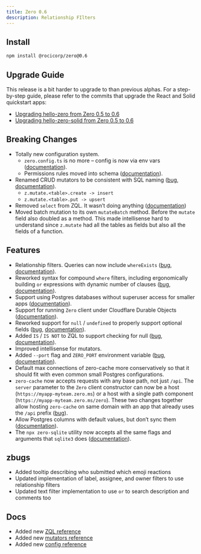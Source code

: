 ```yaml
---
title: Zero 0.6
description: Relationship FIlters
---
```


## Install

```bash
npm install @rocicorp/zero@0.6
```

## Upgrade Guide

This release is a bit harder to upgrade to than previous alphas. For a step-by-step guide, please refer to the commits that upgrade the React and Solid quickstart apps:

- [Upgrading hello-zero from Zero 0.5 to 0.6](https://github.com/rocicorp/hello-zero/compare/ee837552be8419fbcbe4c5887609c89a7b1c4e07...8a0d29149bac0ab10aa25de3ebdb25ab70bc0d96)
- [Upgrading hello-zero-solid from Zero 0.5 to 0.6](https://github.com/rocicorp/hello-zero-solid/compare/79405b2da06b059a184abec69fdc20f071c58c4d...f4fed1ab7555bdd3bc131536863d60e799de571a)

## Breaking Changes

- Totally new configuration system.
  - `zero.config.ts` is no more – config is now via env vars ([documentation](/docs/zero-cache-config)).
  - Permissions rules moved into schema ([documentation](/docs/auth#permissions)).
- Renamed CRUD mutators to be consistent with SQL naming ([bug](https://bugs.rocicorp.dev/issue/3144), [documentation](/docs/writing-data)).
  - `z.mutate.<table>.create -> insert`
  - `z.mutate.<table>.put -> upsert`
- Removed `select` from ZQL. It wasn’t doing anything ([documentation](/docs/reading-data))
- Moved batch mutation to its own `mutateBatch` method. Before the `mutate` field also doubled as a method. This made intellisense hard to understand since `z.mutate` had all the tables as fields but also all the fields of a function.

## Features

- Relationship filters. Queries can now include `whereExists` ([bug](https://bugs.rocicorp.dev/issue/3039), [documentation](/docs/reading-data#relationship-filters)).
- Reworked syntax for compound `where` filters, including ergonomically building `or` expressions with dynamic number of clauses ([bug](https://bugs.rocicorp.dev/issue/3104), [documentation](/docs/reading-data#compound-filters)).
- Support using Postgres databases without superuser access for smaller apps ([documentation](/docs/connecting-to-postgres)).
- Support for running `Zero` client under Cloudflare Durable Objects ([documentation](/docs/samples#hello-zero-do)).
- Reworked support for `null` / `undefined` to properly support optional fields ([bug](https://bugs.rocicorp.dev/issue/3114), [documentation](/docs/zero-schema#optional-columns)).
- Added `IS` / `IS NOT` to ZQL to support checking for null ([bug](https://bugs.rocicorp.dev/issue/3028), [documentation](/docs/reading-data#comparing-to-null)).
- Improved intellisense for mutators.
- Added `--port` flag and `ZERO_PORT` environment variable ([bug](https://bugs.rocicorp.dev/issue/3031), [documentation](/docs/zero-cache-config)).
- Default max connections of zero-cache more conservatively so that it should fit with even common small Postgres configurations.
- `zero-cache` now accepts requests with any base path, not just `/api`. The `server` parameter to the `Zero` client constructor can now be a host (`https://myapp-myteam.zero.ms`) or a host with a single path component (`https://myapp-myteam.zero.ms/zero`). These two changes together allow hosting `zero-cache` on same domain with an app that already uses the `/api` prefix ([bug](https://bugs.rocicorp.dev/issue/3115)).
- Allow Postgres columns with default values, but don’t sync them ([documentation](/docs/postgres-support#column-defaults)).
- The `npx zero-sqlite` utility now accepts all the same flags and arguments that `sqlite3` does ([documentation](/docs/recipes#debugging-replication)).

## zbugs

- Added tooltip describing who submitted which emoji reactions
- Updated implementation of label, assignee, and owner filters to use relationship filters
- Updated text filter implementation to use `or` to search description and comments too

## Docs

- Added new [ZQL reference](/docs/reading-data)
- Added new [mutators reference](/docs/writing-data)
- Added new [config reference](/docs/zero-cache-config)
